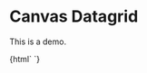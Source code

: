 
<Meta
  title="typo3-datagrid"
  />

# Canvas Datagrid

This is a demo.

<Preview withToolbar>
  <Story name="Simple" height="220px">
    {html`
      <style>
        canvas-datagrid {
          --cdg-grid-background-color: #fff;
          --cdg-grid-border-color: transparent;
          --cdg-column-header-cell-background-color: transparent;
          --cdg-column-header-cell-hover-background-color: transparent;
          --cdg-column-header-cell-cap-background-color: transparent;
          --cdg-active-column-header-cell-background-color: transparent;
          --cdg-corner-cell-background-color: transparent;
          --cdg-row-header-cell-background-color: transparent;
          --cdg-row-header-cell-hover-background-color: transparent;
          --cdg-active-row-header-cell-background-color: transparent;
          --cdg-cell-background-color: transparent;
          --cdg-cell-hover-background-color: transparent;
          --cdg-cell-border-color: #000;
          --cdg-active-cell-border-color: #000;
          --cdg-active-cell-overlay-border-color: #000;
          --cdg-column-header-cell-border-color: transparent;
          --cdg-column-header-cell-cap-border-color: transparent;
          --cdg-corner-cell-border-color: transparent;
          --cdg-row-header-cell-border-color: transparent;
          --cdg-grid-border-width: 1;
          --cdg-cell-border-width: 1;
          --cdg-active-cell-border-width: 1;
          --cdg-active-cell-overlay-border-width: 1;
          --cdg-column-header-cell-border-width: 1;
          --cdg-frozen-marker-border-width: 1;
          --cdg-cell-color: #212424;
          --cdg-cell-font: 14px Verdana;
          --cdg-active-cell-font: 14px Verdana;
          --cdg-column-header-cell-font: 14px Verdana;
        }
      </style>
      <canvas-datagrid class="myGridStyle" selectionmode="row" showrowheaders="false"
        schema='[{"name":"icon", "type":"html", "width":"24", "title":" "}, {"name":"title", "title":"The Title"}, {"name":"description", "title":"The Description"}, {"name":"foo", "title":"The Foo"}]'
        data='[
        {
          "icon": "<svg xmlns=\\"http://www.w3.org/2000/svg\\" viewBox=\\"0 0 16 16\\" width=\\"16\\" height=\\"16\\" style=\\"padding:4px;\\"><g><path fill=\\"#FFC857\\" d=\\"M16 4v10H0V2h7l1.33 2H16z\\"/><path fill=\\"#E8A33D\\" d=\\"M16 5H8.33L7 7H0V4h16v1z\\"/></g></svg>",
          "title": "row 1 column 1",
          "description": "row 1 column 2",
          "foo": "row 1 column 3"
        },
        {
          "icon": "<svg xmlns=\\"http://www.w3.org/2000/svg\\" viewBox=\\"0 0 16 16\\" width=\\"16\\" height=\\"16\\" style=\\"padding:4px;\\"><g><path fill=\\"#AAA\\" d=\\"M16 4v10H0V2h7l1.3 2H16z\\"/><path opacity=\\".43\\" d=\\"M16 5H8.3L7 7H0V4h16v1z\\"/></g></svg>",
          "title": "row 2 column 1",
          "description": "row 2 column 2",
          "foo": "row 3 column 3"
        },
        {
          "icon": "<svg xmlns=\\"http://www.w3.org/2000/svg\\" viewBox=\\"0 0 16 16\\" width=\\"16\\" height=\\"16\\" style=\\"padding:4px;\\"><g><path fill=\\"#FFC857\\" d=\\"M16 4v10H0V2h7l1.33 2H16z\\"/><path fill=\\"#E8A33D\\" d=\\"M16 5H8.33L7 7H0V4h16v1z\\"/></g></svg>",
          "title": "row 3 column 1",
          "description": "row 3 column 2",
          "foo": "row 3 column 3"
        },
        {
          "icon": "<svg xmlns=\\"http://www.w3.org/2000/svg\\" viewBox=\\"0 0 16 16\\" width=\\"16\\" height=\\"16\\" style=\\"padding:4px;\\"><g><path fill=\\"#AAA\\" d=\\"M16 4v10H0V2h7l1.3 2H16z\\"/><path opacity=\\".43\\" d=\\"M16 5H8.3L7 7H0V4h16v1z\\"/></g></svg>",
          "title": "row 4 column 1",
          "description": "row 4 column 2",
          "foo": "row 4 column 3"
        },
        {
          "icon": "<svg xmlns=\\"http://www.w3.org/2000/svg\\" viewBox=\\"0 0 16 16\\" width=\\"16\\" height=\\"16\\" style=\\"padding:4px;\\"><g><path fill=\\"#FFC857\\" d=\\"M16 4v10H0V2h7l1.33 2H16z\\"/><path fill=\\"#E8A33D\\" d=\\"M16 5H8.33L7 7H0V4h16v1z\\"/></g></svg>",
          "title": "row 5 column 1",
          "description": "row 5 column 2",
          "foo": "row 5 column 3"
        },
        {
          "icon": "<svg xmlns=\\"http://www.w3.org/2000/svg\\" viewBox=\\"0 0 16 16\\" width=\\"16\\" height=\\"16\\" style=\\"padding:4px;\\"><g><path fill=\\"#AAA\\" d=\\"M16 4v10H0V2h7l1.3 2H16z\\"/><path opacity=\\".43\\" d=\\"M16 5H8.3L7 7H0V4h16v1z\\"/></g></svg>",
          "title": "row 6 column 1",
          "description": "row 6 column 2",
          "foo": "row 6 column 3"
        }
      ]'></canvas-datagrid>
    `}
  </Story>
</Preview>
